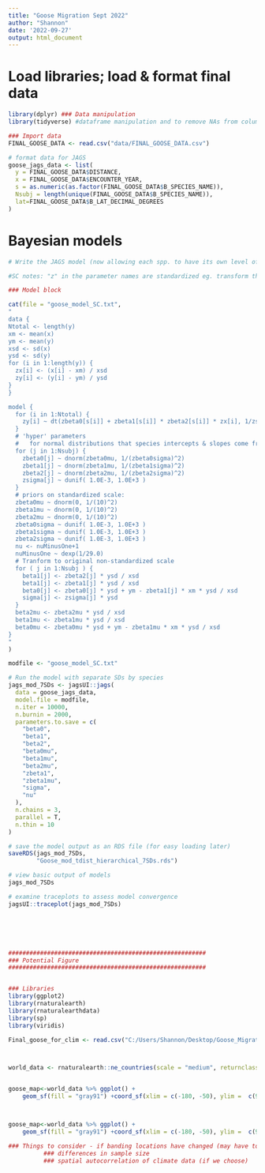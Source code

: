 ```yaml
---
title: "Goose Migration Sept 2022"
author: "Shannon"
date: '2022-09-27'
output: html_document
---
```


# Load libraries; load & format final data
```r
library(dplyr) ### Data manipulation
library(tidyverse) #dataframe manipulation and to remove NAs from columns

### Import data
FINAL_GOOSE_DATA <- read.csv("data/FINAL_GOOSE_DATA.csv")

# format data for JAGS
goose_jags_data <- list(
  y = FINAL_GOOSE_DATA$DISTANCE,
  x = FINAL_GOOSE_DATA$ENCOUNTER_YEAR,
  s = as.numeric(as.factor(FINAL_GOOSE_DATA$B_SPECIES_NAME)),
  Nsubj = length(unique(FINAL_GOOSE_DATA$B_SPECIES_NAME)),
  lat=FINAL_GOOSE_DATA$B_LAT_DECIMAL_DEGREES
)
```
# Bayesian models
```r
# Write the JAGS model (now allowing each spp. to have its own level of "noise"

#SC notes: "z" in the parameter names are standardized eg. transform the data so that the credible regression lines do not suffer from strong correlations between their slopes and intercepts (prevent MCMC overlap in sampling). "mean centering (eg. re-scaling)" so that their respective SD are = 1, this first chunk below to send the standardized data to JAGS and JAGS will return parameter values, which will then need to be converted back to original scales. This is called the data block

### Model block 

cat(file = "goose_model_SC.txt",
"
data {
Ntotal <- length(y)
xm <- mean(x)
ym <- mean(y)
xsd <- sd(x)
ysd <- sd(y)
for (i in 1:length(y)) {
  zx[i] <- (x[i] - xm) / xsd
  zy[i] <- (y[i] - ym) / ysd
}
}

model {
  for (i in 1:Ntotal) {
    zy[i] ~ dt(zbeta0[s[i]] + zbeta1[s[i]] * zbeta2[s[i]] * zx[i], 1/zsigma[s[i]]^2, nu)
  }
  # 'hyper' parameters
  #   for normal distributions that species intercepts & slopes come from
  for (j in 1:Nsubj) {
    zbeta0[j] ~ dnorm(zbeta0mu, 1/(zbeta0sigma)^2)
    zbeta1[j] ~ dnorm(zbeta1mu, 1/(zbeta1sigma)^2)
    zbeta2[j] ~ dnorm(zbeta2mu, 1/(zbeta2sigma)^2) 
    zsigma[j] ~ dunif( 1.0E-3, 1.0E+3 )
  }
  # priors on standardized scale:
  zbeta0mu ~ dnorm(0, 1/(10)^2)
  zbeta1mu ~ dnorm(0, 1/(10)^2)
  zbeta2mu ~ dnorm(0, 1/(10)^2)
  zbeta0sigma ~ dunif( 1.0E-3, 1.0E+3 )
  zbeta1sigma ~ dunif( 1.0E-3, 1.0E+3 )
  zbeta2sigma ~ dunif( 1.0E-3, 1.0E+3 )
  nu <- nuMinusOne+1
  nuMinusOne ~ dexp(1/29.0)
  # Tranform to original non-standardized scale
  for ( j in 1:Nsubj ) {
    beta1[j] <- zbeta2[j] * ysd / xsd
    beta1[j] <- zbeta1[j] * ysd / xsd
    beta0[j] <- zbeta0[j] * ysd + ym - zbeta1[j] * xm * ysd / xsd
    sigma[j] <- zsigma[j] * ysd
  }
  beta2mu <- zbeta2mu * ysd / xsd
  beta1mu <- zbeta1mu * ysd / xsd
  beta0mu <- zbeta0mu * ysd + ym - zbeta1mu * xm * ysd / xsd
}
"
)

modfile <- "goose_model_SC.txt"

# Run the model with separate SDs by species
jags_mod_7SDs <- jagsUI::jags(
  data = goose_jags_data,
  model.file = modfile,
  n.iter = 10000,
  n.burnin = 2000,
  parameters.to.save = c(
    "beta0",
    "beta1",
    "beta2",
    "beta0mu",
    "beta1mu",
    "beta2mu",
    "zbeta1",
    "zbeta1mu",
    "sigma",
    "nu"
  ),
  n.chains = 3,
  parallel = T,
  n.thin = 10
)

# save the model output as an RDS file (for easy loading later)
saveRDS(jags_mod_7SDs,
        "Goose_mod_tdist_hierarchical_7SDs.rds")

# view basic output of models
jags_mod_7SDs

# examine traceplots to assess model convergence
jagsUI::traceplot(jags_mod_7SDs)







```




```r
########################################################
### Potential Figure
########################################################


### Libraries
library(ggplot2)
library(rnaturalearth)
library(rnaturalearthdata)
library(sp)
library(viridis)

Final_goose_for_clim <- read.csv("C:/Users/Shannon/Desktop/Goose_Migration_Sept_2022/Final_goose_for_clim.csv")



world_data <- rnaturalearth::ne_countries(scale = "medium", returnclass = "sf")


goose_map<-world_data %>% ggplot() +
    geom_sf(fill = "gray91") +coord_sf(xlim = c(-180, -50), ylim =  c(90,15), expand = FALSE)+theme_classic()+ geom_point(data = Final_goose_for_clim, aes(x = E_LON_DECIMAL_DEGREES, y = E_LAT_DECIMAL_DEGREES , fill=ENCOUNTER_YEAR), shape = 21, size=1.6)+scale_fill_viridis_c()+geom_point(data=Final_goose_for_clim, aes(B_LON_DECIMAL_DEGREES , B_LAT_DECIMAL_DEGREES ), size = 1.6, fill="salmon", color="black", pch=21)+scale_fill_discrete(name="Banding Location")+facet_wrap(~B_SPECIES_NAME)+ylab("Latitude")+xlab("Longitude")+ scale_fill_discrete(name = "Encounter Year")



goose_map<-world_data %>% ggplot() +
    geom_sf(fill = "gray91") +coord_sf(xlim = c(-180, -50), ylim =  c(90,15), expand = FALSE)+theme_classic()+geom_point(data=FINAL_GOOSE_DATA, aes(B_LON_DECIMAL_DEGREES , B_LAT_DECIMAL_DEGREES ), size = 1.6, fill="salmon", color="black", pch=21)+scale_fill_discrete(name="Banding Location")+


```











```r
### Things to consider - if banding locations have changed (may have to cluster the data)
          ### differences in sample size
          ### spatial autocorrelation of climate data (if we choose)
        



```





